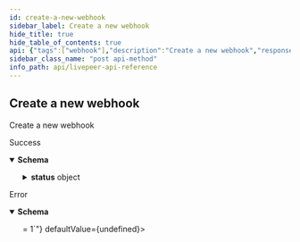 ```yaml
---
id: create-a-new-webhook
sidebar_label: Create a new webhook
hide_title: true
hide_table_of_contents: true
api: {"tags":["webhook"],"description":"Create a new webhook","responses":{"200":{"description":"Success","content":{"application/json":{"schema":{"type":"object","table":"webhook","required":["name","url"],"additionalProperties":false,"properties":{"id":{"type":"string","readOnly":true,"example":"de7818e7-610a-4057-8f6f-b785dc1e6f88"},"kind":{"type":"string","readOnly":true,"example":"webhook"},"name":{"type":"string"},"userId":{"type":"string","readOnly":true,"index":true},"createdAt":{"type":"number","readOnly":true,"description":"Timestamp (in milliseconds) at which stream object was created","example":1587667174725},"event":{"writeOnly":true,"deprecated":true,"description":"@deprecated Non-persisted field. To be used on creation API only.","type":"string","enum":["stream.started","stream.detection","stream.idle","recording.ready","recording.started","recording.waiting","multistream.connected","multistream.error","multistream.disconnected","playback.user.new","asset.created","asset.updated","asset.failed","asset.ready","asset.deleted","task.spawned","task.updated","task.completed","task.failed"]},"events":{"type":"array","items":{"type":"string","enum":["stream.started","stream.detection","stream.idle","recording.ready","recording.started","recording.waiting","multistream.connected","multistream.error","multistream.disconnected","playback.user.new","asset.created","asset.updated","asset.failed","asset.ready","asset.deleted","task.spawned","task.updated","task.completed","task.failed"]}},"url":{"type":"string","format":"uri","pattern":"^http(s)?://"},"deleted":{"type":"boolean","default":false},"sharedSecret":{"type":"string","writeOnly":true,"description":"shared secret used to sign the webhook payload"},"streamId":{"type":"string","description":"streamId of the stream on which the webhook is applied"},"status":{"type":"object","description":"status of webhook","readOnly":true,"properties":{"lastFailure":{"type":"object","description":"failure timestamp and error message with status code","readOnly":true,"properties":{"timestamp":{"type":"number","readOnly":true,"example":1587667174725,"description":"Timestamp (in milliseconds) at which the webhook last failed"},"error":{"type":"string","readOnly":true,"description":"Webhook failure error message","example":"Error message"},"response":{"type":"string","readOnly":true,"description":"Webhook failure response","example":"Response body"},"statusCode":{"type":"number","readOnly":true,"description":"Webhook failure status code","example":500}}},"lastTriggeredAt":{"type":"number","readyOnly":true,"description":"Timestamp (in milliseconds) at which the webhook last was triggered","example":1587667174725}}}}}}}},"default":{"description":"Error","content":{"application/json":{"schema":{"required":["errors"],"type":"object","properties":{"errors":{"type":"array","minItems":1,"items":{"type":"string","example":["id not provided","user not found"]}}}}}}}},"method":"post","path":"/webhook","info":{"title":"Livepeer API Reference","version":"0.0.1-alpha.0"},"postman":{"name":"Create a new webhook","description":{"content":"Create a new webhook","type":"text/plain"},"url":{"path":["webhook"],"host":["{{baseUrl}}"],"query":[],"variable":[]},"header":[{"key":"Accept","value":"application/json"}],"method":"POST"}}
sidebar_class_name: "post api-method"
info_path: api/livepeer-api-reference
---
```



## Create a new webhook



Create a new webhook

<div><ApiTabs><TabItem label={"200"} value={"200"}><div>

Success

</div><div><MimeTabs groupId={"mime-type"}><TabItem label={"application/json"} value={"application/json"}><SchemaTabs groupId={"schema-tabs"}><TabItem label={"Schema"} value={"Schema"}><details style={{}} data-collapsed={false} open={true}><summary style={{"textAlign":"left"}}><strong>Schema</strong></summary><div style={{"textAlign":"left","marginLeft":"1rem"}}></div><ul style={{"marginLeft":"1rem"}}><SchemaItem collapsible={false} name={"id"} required={false} schemaDescription={undefined} schemaName={"string"} qualifierMessage={undefined} defaultValue={undefined}></SchemaItem><SchemaItem collapsible={false} name={"kind"} required={false} schemaDescription={undefined} schemaName={"string"} qualifierMessage={undefined} defaultValue={undefined}></SchemaItem><SchemaItem collapsible={false} name={"name"} required={false} schemaDescription={undefined} schemaName={"string"} qualifierMessage={undefined} defaultValue={undefined}></SchemaItem><SchemaItem collapsible={false} name={"userId"} required={false} schemaDescription={undefined} schemaName={"string"} qualifierMessage={undefined} defaultValue={undefined}></SchemaItem><SchemaItem collapsible={false} name={"createdAt"} required={false} schemaDescription={"Timestamp (in milliseconds) at which stream object was created"} schemaName={"number"} qualifierMessage={undefined} defaultValue={undefined}></SchemaItem><SchemaItem collapsible={false} name={"events"} required={false} schemaDescription={undefined} schemaName={"string[]"} qualifierMessage={"**Possible values:** [`stream.started`, `stream.detection`, `stream.idle`, `recording.ready`, `recording.started`, `recording.waiting`, `multistream.connected`, `multistream.error`, `multistream.disconnected`, `playback.user.new`, `asset.created`, `asset.updated`, `asset.failed`, `asset.ready`, `asset.deleted`, `task.spawned`, `task.updated`, `task.completed`, `task.failed`]"} defaultValue={undefined}></SchemaItem><SchemaItem collapsible={false} name={"url"} required={false} schemaDescription={undefined} schemaName={"uri"} qualifierMessage={"**Possible values:** Value must match regular expression `^http(s)?://`"} defaultValue={undefined}></SchemaItem><SchemaItem collapsible={false} name={"deleted"} required={false} schemaDescription={undefined} schemaName={"boolean"} qualifierMessage={undefined} defaultValue={false}></SchemaItem><SchemaItem collapsible={false} name={"streamId"} required={false} schemaDescription={"streamId of the stream on which the webhook is applied"} schemaName={"string"} qualifierMessage={undefined} defaultValue={undefined}></SchemaItem><SchemaItem collapsible={true} className={"schemaItem"}><details style={{}}><summary style={{}}><strong>status</strong><span style={{"opacity":"0.6"}}> object</span></summary><div style={{"marginLeft":"1rem"}}><div style={{"marginTop":".5rem","marginBottom":".5rem"}}>

status of webhook

</div><SchemaItem collapsible={true} className={"schemaItem"}><details style={{}}><summary style={{}}><strong>lastFailure</strong><span style={{"opacity":"0.6"}}> object</span></summary><div style={{"marginLeft":"1rem"}}><div style={{"marginTop":".5rem","marginBottom":".5rem"}}>

failure timestamp and error message with status code

</div><SchemaItem collapsible={false} name={"timestamp"} required={false} schemaDescription={"Timestamp (in milliseconds) at which the webhook last failed"} schemaName={"number"} qualifierMessage={undefined} defaultValue={undefined}></SchemaItem><SchemaItem collapsible={false} name={"error"} required={false} schemaDescription={"Webhook failure error message"} schemaName={"string"} qualifierMessage={undefined} defaultValue={undefined}></SchemaItem><SchemaItem collapsible={false} name={"response"} required={false} schemaDescription={"Webhook failure response"} schemaName={"string"} qualifierMessage={undefined} defaultValue={undefined}></SchemaItem><SchemaItem collapsible={false} name={"statusCode"} required={false} schemaDescription={"Webhook failure status code"} schemaName={"number"} qualifierMessage={undefined} defaultValue={undefined}></SchemaItem></div></details></SchemaItem><SchemaItem collapsible={false} name={"lastTriggeredAt"} required={false} schemaDescription={"Timestamp (in milliseconds) at which the webhook last was triggered"} schemaName={"number"} qualifierMessage={undefined} defaultValue={undefined}></SchemaItem></div></details></SchemaItem></ul></details></TabItem></SchemaTabs></TabItem></MimeTabs></div></TabItem><TabItem label={"default"} value={"default"}><div>

Error

</div><div><MimeTabs groupId={"mime-type"}><TabItem label={"application/json"} value={"application/json"}><SchemaTabs groupId={"schema-tabs"}><TabItem label={"Schema"} value={"Schema"}><details style={{}} data-collapsed={false} open={true}><summary style={{"textAlign":"left"}}><strong>Schema</strong></summary><div style={{"textAlign":"left","marginLeft":"1rem"}}></div><ul style={{"marginLeft":"1rem"}}><SchemaItem collapsible={false} name={"errors"} required={false} schemaDescription={undefined} schemaName={"string[]"} qualifierMessage={"**Possible values:** `>= 1`"} defaultValue={undefined}></SchemaItem></ul></details></TabItem></SchemaTabs></TabItem></MimeTabs></div></TabItem></ApiTabs></div>
      
